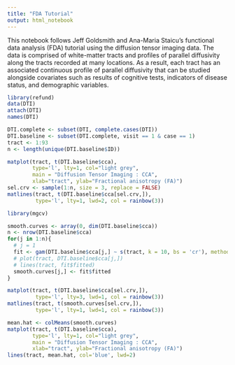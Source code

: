 ```yaml
---
title: "FDA Tutorial"
output: html_notebook
---
```


This notebook follows Jeff Goldsmith and Ana-Maria Staicu's functional data analysis (FDA) tutorial using the diffusion tensor imaging data. The data is comprised of white-matter tracts and profiles of parallel diffusivity along the tracts recorded at many locations. As a result, each tract has an associated continuous profile of parallel diffusivity that can be studied alongside covariates such as results of cognitive tests, indicators of disease status, and demographic variables.

```r
library(refund)
data(DTI)
attach(DTI)
names(DTI)
```

```r
DTI.complete <- subset(DTI, complete.cases(DTI))
DTI.baseline <- subset(DTI.complete, visit == 1 & case == 1)
tract <- 1:93
n <- length(unique(DTI.baseline$ID))
```



```r
matplot(tract, t(DTI.baseline$cca), 
        type='l', lty=1, col="light grey",
        main = "Diffusion Tensor Imaging : CCA",
        xlab="tract", ylab="Fractional anisotropy (FA)")
sel.crv <- sample(1:n, size = 3, replace = FALSE)
matlines(tract, t(DTI.baseline$cca[sel.crv,]), 
         type='l', lty=1, lwd=2, col = rainbow(3))
```


```r
library(mgcv)

smooth.curves <- array(0, dim(DTI.baseline$cca))
n <- nrow(DTI.baseline$cca)
for(j in 1:n){
  # j = 1
  fit <- gam(DTI.baseline$cca[j,] ~ s(tract, k = 10, bs = 'cr'), method = "REML")
  # plot(tract, DTI.baseline$cca[j,])
  # lines(tract, fit$fitted)
  smooth.curves[j,] <- fit$fitted
}

matplot(tract, t(DTI.baseline$cca[sel.crv,]), 
         type='l', lty=3, lwd=1, col = rainbow(3))
matlines(tract, t(smooth.curves[sel.crv,]), 
         type='l', lty=1, lwd=1, col = rainbow(3))
```


```r
mean.hat <- colMeans(smooth.curves)
matplot(tract, t(DTI.baseline$cca), 
        type='l', lty=1, col="light grey",
        main = "Diffusion Tensor Imaging : CCA",
        xlab="tract", ylab="Fractional anisotropy (FA)")
lines(tract, mean.hat, col='blue', lwd=2)
```

